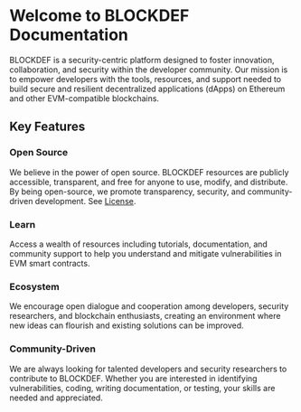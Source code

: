 # Welcome to BLOCKDEF Documentation

BLOCKDEF is a security-centric platform designed to foster innovation, collaboration, and security within the developer community. Our mission is to empower developers with the tools, resources, and support needed to build secure and resilient decentralized applications (dApps) on Ethereum and other EVM-compatible blockchains.

## Key Features

### Open Source

We believe in the power of open source. BLOCKDEF resources are publicly accessible, transparent, and free for anyone to use, modify, and distribute. By being open-source, we promote transparency, security, and community-driven development. See [License](#).

### Learn

Access a wealth of resources including tutorials, documentation, and community support to help you understand and mitigate vulnerabilities in EVM smart contracts.

### Ecosystem

We encourage open dialogue and cooperation among developers, security researchers, and blockchain enthusiasts, creating an environment where new ideas can flourish and existing solutions can be improved.

### Community-Driven

We are always looking for talented developers and security researchers to contribute to BLOCKDEF. Whether you are interested in identifying vulnerabilities, coding, writing documentation, or testing, your skills are needed and appreciated.
